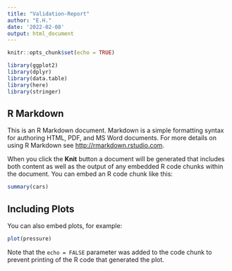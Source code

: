 ```yaml
---
title: "Validation-Report"
author: "E.H."
date: '2022-02-08'
output: html_document
---
```


```r
knitr::opts_chunk$set(echo = TRUE)

library(ggplot2)
library(dplyr)
library(data.table)
library(here)
library(stringer)

```

## R Markdown

This is an R Markdown document. Markdown is a simple formatting syntax for authoring HTML, PDF, and MS Word documents. For more details on using R Markdown see <http://rmarkdown.rstudio.com>.

When you click the **Knit** button a document will be generated that includes both content as well as the output of any embedded R code chunks within the document. You can embed an R code chunk like this:

```r
summary(cars)
```

## Including Plots

You can also embed plots, for example:

```r
plot(pressure)
```

Note that the `echo = FALSE` parameter was added to the code chunk to prevent printing of the R code that generated the plot.
